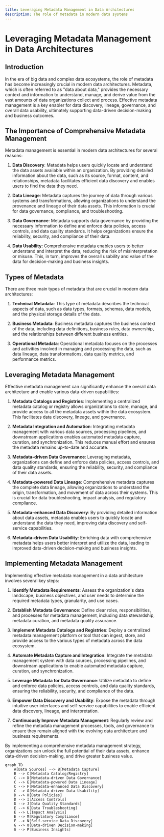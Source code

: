 ```yaml
---
title: Leveraging Metadata Management in Data Architectures
description: The role of metadata in modern data systems
---
```


# Leveraging Metadata Management in Data Architectures

## Introduction

In the era of big data and complex data ecosystems, the role of metadata has become increasingly crucial in modern data architectures. Metadata, which is often referred to as "data about data," provides the necessary context and information to understand, manage, and derive value from the vast amounts of data organizations collect and process. Effective metadata management is a key enabler for data discovery, lineage, governance, and overall data usability, ultimately supporting data-driven decision-making and business outcomes.

## The Importance of Comprehensive Metadata Management

Metadata management is essential in modern data architectures for several reasons:

1. **Data Discovery**: Metadata helps users quickly locate and understand the data assets available within an organization. By providing detailed information about the data, such as its source, format, content, and relationships, metadata facilitates efficient data discovery and enables users to find the data they need.

2. **Data Lineage**: Metadata captures the journey of data through various systems and transformations, allowing organizations to understand the provenance and lineage of their data assets. This information is crucial for data governance, compliance, and troubleshooting.

3. **Data Governance**: Metadata supports data governance by providing the necessary information to define and enforce data policies, access controls, and data quality standards. It helps organizations ensure the reliability, security, and compliance of their data.

4. **Data Usability**: Comprehensive metadata enables users to better understand and interpret the data, reducing the risk of misinterpretation or misuse. This, in turn, improves the overall usability and value of the data for decision-making and business insights.

## Types of Metadata

There are three main types of metadata that are crucial in modern data architectures:

1. **Technical Metadata**: This type of metadata describes the technical aspects of data, such as data types, formats, schemas, data models, and the physical storage details of the data.

2. **Business Metadata**: Business metadata captures the business context of the data, including data definitions, business rules, data ownership, and the relationships between different business entities.

3. **Operational Metadata**: Operational metadata focuses on the processes and activities involved in managing and processing the data, such as data lineage, data transformations, data quality metrics, and performance metrics.

## Leveraging Metadata Management

Effective metadata management can significantly enhance the overall data architecture and enable various data-driven capabilities:

1. **Metadata Catalogs and Registries**: Implementing a centralized metadata catalog or registry allows organizations to store, manage, and provide access to all the metadata assets within the data ecosystem. This facilitates data discovery, lineage, and governance.

2. **Metadata Integration and Automation**: Integrating metadata management with various data sources, processing pipelines, and downstream applications enables automated metadata capture, curation, and synchronization. This reduces manual effort and ensures the metadata remains up-to-date and accurate.

3. **Metadata-driven Data Governance**: Leveraging metadata, organizations can define and enforce data policies, access controls, and data quality standards, ensuring the reliability, security, and compliance of their data assets.

4. **Metadata-powered Data Lineage**: Comprehensive metadata captures the complete data lineage, allowing organizations to understand the origin, transformation, and movement of data across their systems. This is crucial for data troubleshooting, impact analysis, and regulatory compliance.

5. **Metadata-enhanced Data Discovery**: By providing detailed information about data assets, metadata enables users to quickly locate and understand the data they need, improving data discovery and self-service capabilities.

6. **Metadata-driven Data Usability**: Enriching data with comprehensive metadata helps users better interpret and utilize the data, leading to improved data-driven decision-making and business insights.

## Implementing Metadata Management

Implementing effective metadata management in a data architecture involves several key steps:

1. **Identify Metadata Requirements**: Assess the organization's data landscape, business objectives, and user needs to determine the required metadata types, granularity, and use cases.

2. **Establish Metadata Governance**: Define clear roles, responsibilities, and processes for metadata management, including data stewardship, metadata curation, and metadata quality assurance.

3. **Implement Metadata Catalogs and Registries**: Deploy a centralized metadata management platform or tool that can ingest, store, and provide access to the various types of metadata across the data ecosystem.

4. **Automate Metadata Capture and Integration**: Integrate the metadata management system with data sources, processing pipelines, and downstream applications to enable automated metadata capture, curation, and synchronization.

5. **Leverage Metadata for Data Governance**: Utilize metadata to define and enforce data policies, access controls, and data quality standards, ensuring the reliability, security, and compliance of the data.

6. **Empower Data Discovery and Usability**: Expose the metadata through intuitive user interfaces and self-service capabilities to enable efficient data discovery, lineage, and interpretation.

7. **Continuously Improve Metadata Management**: Regularly review and refine the metadata management processes, tools, and governance to ensure they remain aligned with the evolving data architecture and business requirements.

By implementing a comprehensive metadata management strategy, organizations can unlock the full potential of their data assets, enhance data-driven decision-making, and drive greater business value.

```mermaid
graph TD
    A[Data Sources] --> B[Metadata Capture]
    B --> C[Metadata Catalog/Registry]
    C --> D[Metadata-driven Data Governance]
    C --> E[Metadata-powered Data Lineage]
    C --> F[Metadata-enhanced Data Discovery]
    C --> G[Metadata-driven Data Usability]
    D --> H[Data Policies]
    D --> I[Access Controls]
    D --> J[Data Quality Standards]
    E --> K[Data Troubleshooting]
    E --> L[Impact Analysis]
    E --> M[Regulatory Compliance]
    F --> N[Self-service Data Discovery]
    G --> O[Data-driven Decision-making]
    G --> P[Business Insights]
```